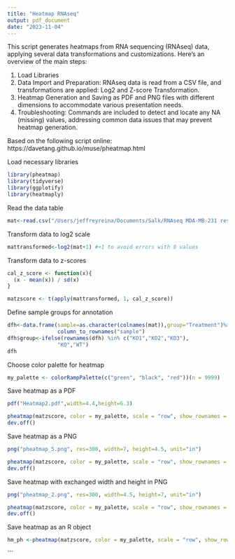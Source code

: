 ```yaml
---
title: "Heatmap RNAseq"
output: pdf_document
date: "2023-11-04"
---
```

This script generates heatmaps from RNA sequencing (RNAseq) data, applying several data transformations and customizations. Here’s an overview of the main steps:

1. Load Libraries
2. Data Import and Preparation: RNAseq data is read from a CSV file, and transformations are applied: Log2 and Z-score Transformation. 
3. Heatmap Generation and Saving as PDF and PNG files with different dimensions to accommodate various presentation needs.
4. Troubleshooting: Commands are included to detect and locate any NA (missing) values, addressing common data issues that may prevent heatmap generation.

Based on the following script online: 
https://davetang.github.io/muse/pheatmap.html

Load necessary libraries
```r
library(pheatmap) 
library(tidyverse) 
library(ggplotify) 
library(heatmaply) 
```

Read the data table
```r
mat<-read.csv("/Users/jeffreyreina/Documents/Salk/RNAseq MDA-MB-231 results/03.Result_X202SC23073852-Z01-F001_Homo_sapiens/Analysis without Rescues/heatmap_replicates.csv",header=TRUE,row.names=1)
```

Transform data to log2 scale
```r
mattransformed<-log2(mat+1) #+1 to avoid errors with 0 values
```

Transform data to z-scores
```r
cal_z_score <- function(x){
  (x - mean(x)) / sd(x)
}

matzscore <- t(apply(mattransformed, 1, cal_z_score))
```

Define sample groups for annotation
```r
dfh<-data.frame(sample=as.character(colnames(mat)),group="Treatment")%>%
                column_to_rownames("sample")
dfh$group<-ifelse(rownames(dfh) %in% c("KO1","KO2","KO3"),
                "KO","WT")
dfh
```


Choose color palette for heatmap
```r
my_palette <- colorRampPalette(c("green", "black", "red"))(n = 9999)
```

Save heatmap as a PDF
```r
pdf("Heatmap2.pdf",width=4.4,height=6.3)

pheatmap(matzscore, color = my_palette, scale = "row", show_rownames = FALSE, annotation_col = dfh, annotation_colors=list(group=c(KO="blue",WT="orange")), treeheight_row = 10)
dev.off()
```

Save heatmap as a PNG
```r
png("pheatmap_5.png", res=300, width=7, height=4.5, unit="in")

pheatmap(matzscore, color = my_palette, scale = "row", show_rownames = FALSE, annotation_col = dfh, annotation_colors=list(group=c(KO="blue",WT="red")), treeheight_row = 10)
dev.off()
```

Save heatmap with exchanged width and height in PNG
```r
png("pheatmap_2.png", res=300, width=4.5, height=7, unit="in")

pheatmap(matzscore, color = my_palette, scale = "row", show_rownames = FALSE, annotation_col = dfh, annotation_colors=list(group=c(KO="blue",WT="red")),  treeheight_row = 10)
dev.off()
```

Save heatmap as an R object
```r
hm_ph <-pheatmap(matzscore, color = my_palette, scale = "row", show_rownames = FALSE, annotation_col = dfh, annotation_colors=list(group=c(KO="blue",WT="orange")),  treeheight_row = 10)
```

```

